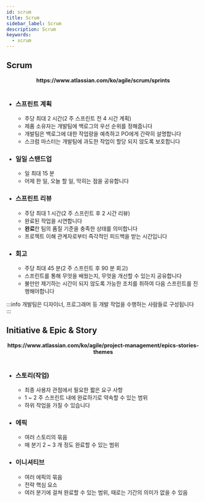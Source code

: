 ```yaml
---
id: scrum
title: Scrum
sidebar_label: Scrum
description: Scrum
keywords:
  - scrum
---
```



## Scrum

<center>
  <Image
    img={require("@site/static/img/lang/design/scrum/scrum.png")}
    width={600}
  />
</center>
<center>
  <strong>https://www.atlassian.com/ko/agile/scrum/sprints</strong>
</center>
<br />

- ### 스프린트 계획
  - 주당 최대 2 시간(2 주 스프린트 전 4 시간 계획)
  - 제품 소유자는 개발팀에 백로그의 우선 순위를 정해줍니다
  - 개발팀은 백로그에 대한 작업량을 예측하고 PO에게 간략히 설명합니다
  - 스크럼 마스터는 개발팀에 과도한 작업이 할당 되지 않도록 보호합니다
- ### 일일 스탠드업
  - 일 최대 15 분
  - 어제 한 일, 오늘 할 일, 막히는 점을 공유합니다
- ### 스프린트 리뷰
  - 주당 최대 1 시간(2 주 스프린트 후 2 시간 리뷰)
  - 완료된 작업을 시연합니다
  - **완료**란 팀의 품질 기준을 충족한 상태를 의미합니다
  - 프로젝트 이해 관계자로부터 즉각적인 피드백을 받는 시간입니다
- ### 회고
  - 주당 최대 45 분(2 주 스프린트 후 90 분 회고)
  - 스프린트를 통해 무엇을 배웠는지, 무엇을 개선할 수 있는지 공유합니다
  - 불만만 제기하는 시간이 되지 않도록 가능한 조치를 취하여 다음 스프린트를 진행해야합니다

:::info
개발팀은 디자이너, 프로그래머 등 개발 작업을 수행하는 사람들로 구성됩니다
:::

## Initiative & Epic & Story

<center>
  <Image
    img={require("@site/static/img/lang/design/scrum/initiative-epic-story.png")}
    width={750}
  />
</center>
<center>
  <strong>
    https://www.atlassian.com/ko/agile/project-management/epics-stories-themes
  </strong>
</center>
<br />

- ### 스토리(작업)
  - 최종 사용자 관점에서 필요한 짧은 요구 사항
  - 1 ~ 2 주 스프린트 내에 완료하기로 약속할 수 있는 범위
  - 하위 작업을 가질 수 있습니다
- ### 에픽
  - 여러 스토리의 묶음
  - 매 분기 2 ~ 3 개 정도 완료할 수 있는 범위
- ### 이니셔티브
  - 여러 에픽의 묶음
  - 전략 핵심 요소
  - 여러 분기에 걸쳐 완료할 수 있는 범위, 때로는 기간의 의미가 없을 수 있음
